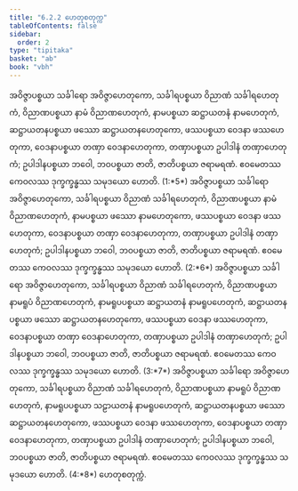 ```yaml
---
title: "6.2.2 ဟေတုစတုက္က"
tableOfContents: false
sidebar:
  order: 2
type: "tipitaka"
basket: "ab"
book: "vbh"
---
```



<DynamicBreadcrumb />

<Division number="244" book="vbh" e="ch" v="30" p="146">

<Paragraph number="972" book="vbh">
အဝိဇ္ဇာပစ္စယာ သင်္ခါရော အဝိဇ္ဇာဟေတုကော, သင်္ခါရပစ္စယာ ဝိညာဏံ သင်္ခါရဟေတုကံ, ဝိညာဏပစ္စယာ နာမံ ဝိညာဏဟေတုကံ, နာမပစ္စယာ ဆဋ္ဌာယတနံ နာမဟေတုကံ, ဆဋ္ဌာယတနပစ္စယာ ဖဿော ဆဋ္ဌာယတနဟေတုကော, ဖဿပစ္စယာ ဝေဒနာ ဖဿဟေတုကာ, ဝေဒနာပစ္စယာ တဏှာ ဝေဒနာဟေတုကာ, တဏှာပစ္စယာ ဥပါဒါနံ တဏှာဟေတုကံ; ဥပါဒါနပစ္စယာ ဘဝေါ, ဘဝပစ္စယာ ဇာတိ, ဇာတိပစ္စယာ ဇရာမရဏံ. ဧဝမေတဿ ကေဝလဿ ဒုက္ခက္ခန္ဓဿ သမုဒယော ဟောတိ. (1:*5*)
</Paragraph>

<Paragraph number="973" book="vbh">
အဝိဇ္ဇာပစ္စယာ သင်္ခါရော အဝိဇ္ဇာဟေတုကော, သင်္ခါရပစ္စယာ ဝိညာဏံ သင်္ခါရဟေတုကံ, ဝိညာဏပစ္စယာ နာမံ ဝိညာဏဟေတုကံ, နာမပစ္စယာ ဖဿော နာမဟေတုကော, ဖဿပစ္စယာ ဝေဒနာ ဖဿဟေတုကာ, ဝေဒနာပစ္စယာ တဏှာ ဝေဒနာဟေတုကာ, တဏှာပစ္စယာ ဥပါဒါနံ တဏှာဟေတုကံ; ဥပါဒါနပစ္စယာ ဘဝေါ, ဘဝပစ္စယာ ဇာတိ, ဇာတိပစ္စယာ ဇရာမရဏံ. ဧဝမေတဿ ကေဝလဿ ဒုက္ခက္ခန္ဓဿ သမုဒယော ဟောတိ. (2:*6*)
</Paragraph>

<Paragraph number="974" book="vbh">
အဝိဇ္ဇာပစ္စယာ သင်္ခါရော အဝိဇ္ဇာဟေတုကော, သင်္ခါရပစ္စယာ ဝိညာဏံ သင်္ခါရဟေတုကံ, ဝိညာဏပစ္စယာ နာမရူပံ ဝိညာဏဟေတုကံ, နာမရူပပစ္စယာ ဆဋ္ဌာယတနံ နာမရူပဟေတုကံ, ဆဋ္ဌာယတနပစ္စယာ ဖဿော ဆဋ္ဌာယတနဟေတုကော, ဖဿပစ္စယာ ဝေဒနာ ဖဿဟေတုကာ, ဝေဒနာပစ္စယာ တဏှာ ဝေဒနာဟေတုကာ, တဏှာပစ္စယာ ဥပါဒါနံ တဏှာဟေတုကံ; ဥပါဒါနပစ္စယာ ဘဝေါ, ဘဝပစ္စယာ ဇာတိ, ဇာတိပစ္စယာ ဇရာမရဏံ. ဧဝမေတဿ ကေဝလဿ ဒုက္ခက္ခန္ဓဿ သမုဒယော ဟောတိ. (3:*7*)
</Paragraph>

<Paragraph number="975" book="vbh">
အဝိဇ္ဇာပစ္စယာ သင်္ခါရော အဝိဇ္ဇာဟေတုကော, သင်္ခါရပစ္စယာ ဝိညာဏံ သင်္ခါရဟေတုကံ, ဝိညာဏပစ္စယာ နာမရူပံ ဝိညာဏဟေတုကံ, နာမရူပပစ္စယာ သဠာယတနံ နာမရူပဟေတုကံ, ဆဋ္ဌာယတနပစ္စယာ ဖဿော ဆဋ္ဌာယတနဟေတုကော, ဖဿပစ္စယာ ဝေဒနာ ဖဿဟေတုကာ, ဝေဒနာပစ္စယာ တဏှာ ဝေဒနာဟေတုကာ, တဏှာပစ္စယာ ဥပါဒါနံ တဏှာဟေတုကံ; ဥပါဒါနပစ္စယာ ဘဝေါ, ဘဝပစ္စယာ ဇာတိ, ဇာတိပစ္စယာ ဇရာမရဏံ. ဧဝမေတဿ ကေဝလဿ ဒုက္ခက္ခန္ဓဿ သမုဒယော ဟောတိ. (4:*8*)

</Paragraph>
</Division>

<Paragraph number="976" type="center" book="vbh">
ဟေတုစတုက္ကံ.
</Paragraph>